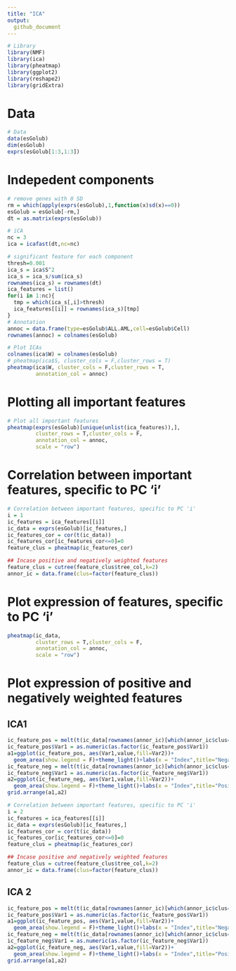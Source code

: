 ```yaml
---
title: "ICA"
output:
  github_document
---
```


```r

# Library
library(NMF)
library(ica)
library(pheatmap)
library(ggplot2)
library(reshape2)
library(gridExtra)

```

# Data
```r
# Data
data(esGolub)
dim(esGolub)
exprs(esGolub[1:3,1:3])
```

# Indepedent components
```r
# remove genes with 0 SD
rm = which(apply(exprs(esGolub),1,function(x)sd(x)==0))
esGolub = esGolub[-rm,]
dt = as.matrix(exprs(esGolub))

# iCA
nc = 3
ica = icafast(dt,nc=nc)

# significant feature for each component
thresh=0.001
ica_s = ica$S^2
ica_s = ica_s/sum(ica_s)
rownames(ica_s) = rownames(dt)
ica_features = list()
for(i in 1:nc){
  tmp = which(ica_s[,i]>thresh)
  ica_features[[i]] = rownames(ica_s)[tmp]
}
# Annotation
annoc = data.frame(type=esGolub$ALL.AML,cell=esGolub$Cell)
rownames(annoc) = colnames(esGolub)

# Plot ICAs
colnames(ica$W) = colnames(esGolub)
# pheatmap(ica$S, cluster_cols = F,cluster_rows = T)
pheatmap(ica$W, cluster_cols = F,cluster_rows = T,
         annotation_col = annoc)
```

# Plotting all important features
```r
# Plot all important features
pheatmap(exprs(esGolub)[unique(unlist(ica_features)),],
         cluster_rows = T,cluster_cols = F,
         annotation_col = annoc,
         scale = "row")
```

# Correlation between important features, specific to PC 'i'
```r
# Correlation between important features, specific to PC 'i'
i = 1
ic_features = ica_features[[i]]
ic_data = exprs(esGolub)[ic_features,]
ic_features_cor = cor(t(ic_data))
ic_features_cor[ic_features_cor<=0]=0
feature_clus = pheatmap(ic_features_cor)

## Incase positive and negatively weighted features
feature_clus = cutree(feature_clus$tree_col,k=2)
annor_ic = data.frame(clus=factor(feature_clus))
```

# Plot expression of features, specific to PC 'i'
```r
pheatmap(ic_data,
         cluster_rows = T,cluster_cols = F,
         annotation_col = annoc,
         scale = "row")
```

# Plot expression of positive and negatively weighted features
## ICA1
```r
ic_feature_pos = melt(t(ic_data[rownames(annor_ic)[which(annor_ic$clus==1)],]))
ic_feature_pos$Var1 = as.numeric(as.factor(ic_feature_pos$Var1))
a1=ggplot(ic_feature_pos, aes(Var1,value,fill=Var2))+
  geom_area(show.legend = F)+theme_light()+labs(x = "Index",title="Negative weighted features")+scale_x_continuous(expand = c(0,0))+scale_y_continuous(expand = c(0,0))
ic_feature_neg = melt(t(ic_data[rownames(annor_ic)[which(annor_ic$clus==2)],]))
ic_feature_neg$Var1 = as.numeric(as.factor(ic_feature_neg$Var1))
a2=ggplot(ic_feature_neg, aes(Var1,value,fill=Var2))+
  geom_area(show.legend = F)+theme_light()+labs(x = "Index",title="Positive weighted features")+scale_x_continuous(expand = c(0,0))+scale_y_continuous(expand = c(0,0))
grid.arrange(a1,a2)
```

```r
# Correlation between important features, specific to PC 'i'
i = 2
ic_features = ica_features[[i]]
ic_data = exprs(esGolub)[ic_features,]
ic_features_cor = cor(t(ic_data))
ic_features_cor[ic_features_cor<=0]=0
feature_clus = pheatmap(ic_features_cor)

## Incase positive and negatively weighted features
feature_clus = cutree(feature_clus$tree_col,k=2)
annor_ic = data.frame(clus=factor(feature_clus))
```

## ICA 2
```r
ic_feature_pos = melt(t(ic_data[rownames(annor_ic)[which(annor_ic$clus==1)],]))
ic_feature_pos$Var1 = as.numeric(as.factor(ic_feature_pos$Var1))
a1=ggplot(ic_feature_pos, aes(Var1,value,fill=Var2))+
  geom_area(show.legend = F)+theme_light()+labs(x = "Index",title="Negative weighted features")+scale_x_continuous(expand = c(0,0))+scale_y_continuous(expand = c(0,0))
ic_feature_neg = melt(t(ic_data[rownames(annor_ic)[which(annor_ic$clus==2)],]))
ic_feature_neg$Var1 = as.numeric(as.factor(ic_feature_neg$Var1))
a2=ggplot(ic_feature_neg, aes(Var1,value,fill=Var2))+
  geom_area(show.legend = F)+theme_light()+labs(x = "Index",title="Positive weighted features")+scale_x_continuous(expand = c(0,0))+scale_y_continuous(expand = c(0,0))
grid.arrange(a1,a2)
```

